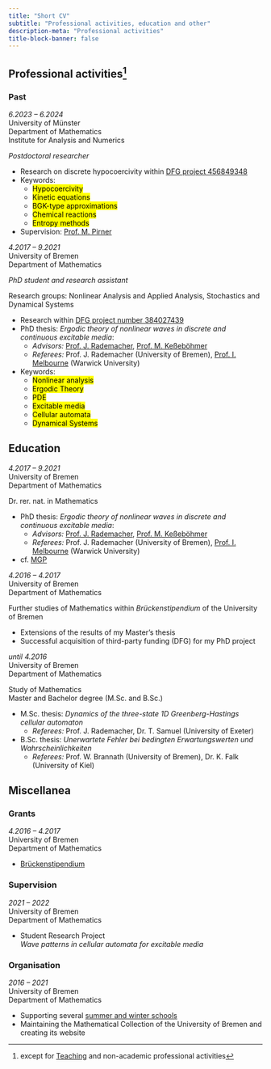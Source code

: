 ```yaml
---
title: "Short CV"
subtitle: "Professional activities, education and other"
description-meta: "Professional activities"
title-block-banner: false
---
```


## Professional activities[^1]

[^1]: except for [Teaching](https://www.dulbrich.de/teaching.html) and non-academic professional activities  

### Past
::: {.grid}

::: {.g-col-12 .g-col-md-6}
*6.2023 -- 6.2024*<br>
University of Münster<br>
Department of Mathematics<br>
Institute for Analysis and Numerics
:::

::: {.g-col-12 .g-col-md-6}

*Postdoctoral researcher*

+ Research on discrete hypocoercivity within [DFG project 456849348](https://www.dulbrich.de/research_projects.html)
+ Keywords:
    + <mark>Hypocoercivity</mark>
    + <mark>Kinetic equations</mark>
    + <mark>BGK-type approximations</mark>
    + <mark>Chemical reactions</mark>
    + <mark>Entropy methods</mark>
+ Supervision: [Prof. M. Pirner](https://www.uni-muenster.de/AMM/en/Pirner/index.shtml)

:::

:::


::: {.grid}

::: {.g-col-12 .g-col-md-6}
*4.2017 -- 9.2021*<br>
University of Bremen<br>
Department of Mathematics<br>

:::

::: {.g-col-12 .g-col-md-6}

*PhD student and research assistant*

Research groups: Nonlinear Analysis and Applied Analysis,
Stochastics and Dynamical Systems<br>

+ Research within [DFG project number 384027439](https://www.dulbrich.de/research_projects.html)
+ PhD thesis: *Ergodic theory of nonlinear waves in discrete and continuous excitable media*:
    + *Advisors:* [Prof. J. Rademacher](https://www.math.uni-hamburg.de/en/forschung/bereiche/am/ang-dynamische-systeme/personen/rademacher-jens.html), [Prof. M. Keßeböhmer](https://www.uni-bremen.de/dynsys/members/prof-dr-marc-kesseboehmer)
    + *Referees:* Prof. J. Rademacher (University of Bremen), [Prof. I. Melbourne](https://warwick.ac.uk/fac/sci/maths/people/staff/ian_melbourne/) (Warwick University)
+ Keywords:
    + <mark>Nonlinear analysis</mark>
    + <mark>Ergodic Theory</mark>
    + <mark>PDE</mark>
    + <mark>Excitable media</mark> 
    + <mark>Cellular automata</mark>
    + <mark>Dynamical Systems</mark>

:::

:::


## Education



::: {.grid}

::: {.g-col-12 .g-col-md-6}
*4.2017 -- 9.2021*<br>
University of Bremen<br>
Department of Mathematics<br>
:::

::: {.g-col-12 .g-col-md-6}
Dr. rer. nat. in Mathematics

+ PhD thesis: *Ergodic theory of nonlinear waves in discrete and continuous excitable media*:
    + *Advisors:* [Prof. J. Rademacher](https://www.math.uni-hamburg.de/en/forschung/bereiche/am/ang-dynamische-systeme/personen/rademacher-jens.html), [Prof. M. Keßeböhmer](https://www.uni-bremen.de/dynsys/members/prof-dr-marc-kesseboehmer)
    + *Referees:* Prof. J. Rademacher (University of Bremen), [Prof. I. Melbourne](https://warwick.ac.uk/fac/sci/maths/people/staff/ian_melbourne/) (Warwick University)
+ cf. [MGP](https://www.mathgenealogy.org/id.php?id=277103)
:::

:::

::: {.grid}

::: {.g-col-12 .g-col-md-6}
*4.2016 -- 4.2017*<br>
University of Bremen<br>
Department of Mathematics<br>
:::

::: {.g-col-12 .g-col-md-6}
Further studies of Mathematics within *Brückenstipendium* of the University of Bremen

+ Extensions of the results of my Master's thesis
+ Successful acquisition of third-party funding (DFG) for my PhD project 


:::

:::

::: {.grid}

::: {.g-col-12 .g-col-md-6}
*until 4.2016*<br>
University of Bremen<br>
Department of Mathematics<br>
:::

::: {.g-col-12 .g-col-md-6}
Study of Mathematics<br>
Master and Bachelor degree (M.Sc. and B.Sc.)<br>
  

+ M.Sc. thesis: *Dynamics of the three-state 1D Greenberg-Hastings cellular automaton*
    + *Referees:* Prof. J. Rademacher, Dr. T. Samuel (University of Exeter)
+ B.Sc. thesis: *Unerwartete Fehler bei bedingten Erwartungswerten und Wahrscheinlichkeiten*
    + *Referees:* Prof. W. Brannath (University of Bremen), Dr. K. Falk (University of Kiel)


:::

:::


## Miscellanea
### Grants
::: {.grid}

::: {.g-col-12 .g-col-md-6}
*4.2016 -- 4.2017*<br>
University of Bremen<br>
Department of Mathematics
:::

::: {.g-col-12 .g-col-md-6}

+ [Brückenstipendium](https://www.uni-bremen.de/fileadmin/user_upload/forschung/Anlage/Stipendium/Merkblatt_Brueckenstip.pdf)

:::

:::

### Supervision
::: {.grid}

::: {.g-col-12 .g-col-md-6}
*2021 -- 2022*<br>
University of Bremen<br>
Department of Mathematics
:::

::: {.g-col-12 .g-col-md-6}

+ Student Research Project<br>
  *Wave patterns in cellular automata for excitable media*

:::

:::

### Organisation
::: {.grid}

::: {.g-col-12 .g-col-md-6}
*2016 -- 2021*<br>
University of Bremen<br>
Department of Mathematics
:::

::: {.g-col-12 .g-col-md-6}

+ Supporting several [summer and winter schools](https://www.uni-bremen.de/dynamical-systems/past-events/bremen-summer-and-winter-schools-on-dynamical-systems)
+ Maintaining the Mathematical Collection of the University of Bremen and creating its website  
:::

:::







